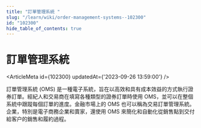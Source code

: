 ```yaml
---
title: "訂單管理系統 "
slug: "/learn/wiki/order-management-systems--102300"
id: "102300"
hide_table_of_contents: true
---
```



# 訂單管理系統 

<ArticleMeta id={102300} updatedAt={'2023-09-26 13:59:00'} />
<div className='border-solid border-b border-t-0 my-4 border-[var(--ifm-color-gray-300)]' />

訂單管理系統 (OMS) 是一種電子系統，旨在以高效和具有成本效益的方式執行證券訂單。經紀人和交易商在填寫各種類型的證券訂單時使用 OMS，並可以在整個系統中跟蹤每個訂單的進度。金融市場上的 OMS 也可以稱為交易訂單管理系統。企業，特別是電子商務企業和賣家，還使用 OMS 來簡化和自動化從銷售點到交付給客户的銷售和履約過程。

